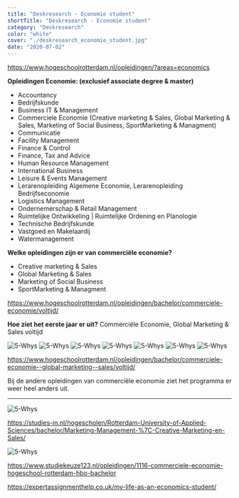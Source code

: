 ```yaml
---
title: "Deskresearch - Economie student"
shortTitle: "Deskresearch - Economie student"
category: "Deskresearch"
color: "white"
cover: "./deskresearch_economie_student.jpg"
date: "2020-07-02"
---
```


https://www.hogeschoolrotterdam.nl/opleidingen/?areas=economics 

**Opleidingen Economie: (exclusief associate degree & master)**
- Accountancy
- Bedrijfskunde 
- Business IT & Management
- Commerciele Economie (Creative marketing & Sales, Global Marketing & Sales, Marketing of Social Business, SportMarketing & Managment)
- Communicatie
- Facility Management 
- Finance & Control
- Finance, Tax and Advice
- Human Resource Management
- International Business
- Leisure & Events Management
- Lerarenopleiding Algemene Economie, Lerarenopleiding Bedrijfseconomie
- Logistics Management
- Ondernemerschap & Retail Management
- Ruimtelijke Ontwikkeling | Ruimtelijke Ordening en Planologie
- Technische Bedrijfskunde
- Vastgoed en Makelaardij
- Watermanagement

**Welke opleidingen zijn er van commerciële economie?** 

- Creative marketing & Sales
- Global Marketing & Sales
- Marketing of Social Business
- SportMarketing & Managment

https://www.hogeschoolrotterdam.nl/opleidingen/bachelor/commerciele-economie/voltijd/ 

**Hoe ziet het eerste jaar er uit?**
Commerciële Economie, Global Marketing & Sales voltijd

![5-Whys](https://technation-hr.com/images/stappen/deskresearch_economie_student/1_1.png "5-whys")
![5-Whys](https://technation-hr.com/images/stappen/deskresearch_economie_student/1_2.png "5-whys")
![5-Whys](https://technation-hr.com/images/stappen/deskresearch_economie_student/1_3.png "5-whys")
![5-Whys](https://technation-hr.com/images/stappen/deskresearch_economie_student/1_4.png "5-whys")
![5-Whys](https://technation-hr.com/images/stappen/deskresearch_economie_student/1_5.png "5-whys")
![5-Whys](https://technation-hr.com/images/stappen/deskresearch_economie_student/1_6.png "5-whys")
![5-Whys](https://technation-hr.com/images/stappen/deskresearch_economie_student/1_7.png "5-whys")

https://www.hogeschoolrotterdam.nl/opleidingen/bachelor/commerciele-economie--global-marketing--sales/voltijd/

Bij de andere opleidingen van commerciële economie ziet het programma er weer heel anders uit.

***


![5-Whys](https://technation-hr.com/images/stappen/deskresearch_economie_student/studenten_en_studentleven.png "5-whys")

https://studies-in.nl/hogescholen/Rotterdam-University-of-Applied-Sciences/bachelor/Marketing-Management-%7C-Creative-Marketing-en-Sales/

![5-Whys](https://technation-hr.com/images/stappen/deskresearch_economie_student/cijfers.png "5-whys")

https://www.studiekeuze123.nl/opleidingen/1116-commerciele-economie-hogeschool-rotterdam-hbo-bachelor

https://expertassignmenthelp.co.uk/my-life-as-an-economics-student/ 
